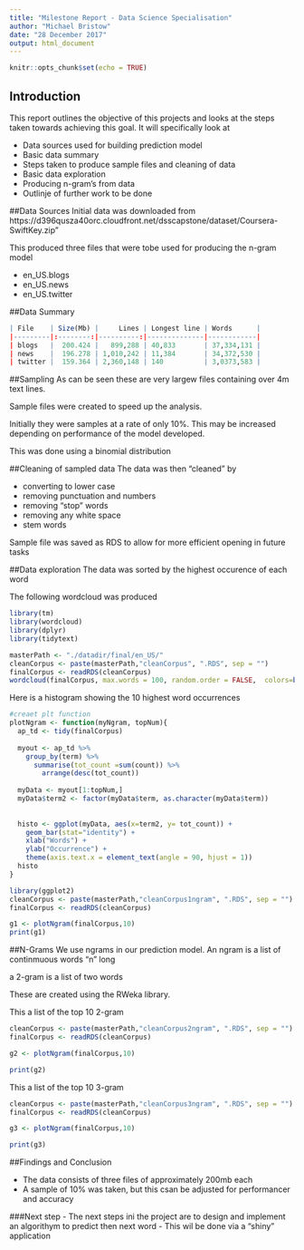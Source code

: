 ```yaml
---
title: "Milestone Report - Data Science Specialisation"
author: "Michael Bristow"
date: "28 December 2017"
output: html_document
---
```


```r
knitr::opts_chunk$set(echo = TRUE)
```

## Introduction
This report outlines the objective of this projects and looks at the steps taken towards achieving this goal.
It will specifically look at

- Data sources used for building prediction model
- Basic data summary
- Steps taken to produce sample files and cleaning of data
- Basic data exploration
- Producing n-gram's from data
- Outlinje of further work to be done

##Data Sources
Initial data was downloaded from
https://d396qusza40orc.cloudfront.net/dsscapstone/dataset/Coursera-SwiftKey.zip"

This produced three files that were tobe used for producing the n-gram model

- en_US.blogs
- en_US.news
- en_US.twitter

##Data Summary
```r
| File    | Size(Mb) |     Lines | Longest line | Words      |
|---------|:--------:|----------:|--------------|------------|
| blogs   |  200.424 |   899,288 | 40,833       | 37,334,131 |
| news    |  196.278 | 1,010,242 | 11,384       | 34,372,530 |
| twitter |  159.364 | 2,360,148 | 140          | 3,0373,583 |
```
##Sampling
As can be seen these are very largew files containing over 4m text lines.

Sample files were created to speed up the analysis.

Initially they were samples at a rate of only 10%. This may be increased depending on performance of the model developed.

This was done using a binomial distribution 

##Cleaning of sampled data
The data was then "cleaned" by

- converting to lower case
- removing punctuation and numbers
- removing "stop" words
- removing any white space
- stem words

Sample file was saved as RDS to allow for more efficient opening in future  tasks

##Data exploration
The data was sorted by the highest occurence of each word

The following wordcloud was produced

```r
library(tm)
library(wordcloud)
library(dplyr)
library(tidytext)

masterPath <- "./datadir/final/en_US/"
cleanCorpus <- paste(masterPath,"cleanCorpus", ".RDS", sep = "")
finalCorpus <- readRDS(cleanCorpus)
wordcloud(finalCorpus, max.words = 100, random.order = FALSE,  colors=brewer.pal(8, "Dark2"))
```

Here is a histogram showing the 10 highest word occurrences
```r
#creaet plt function
plotNgram <- function(myNgram, topNum){
  ap_td <- tidy(finalCorpus)
  
  myout <- ap_td %>%
    group_by(term) %>%
      summarise(tot_count =sum(count)) %>%
        arrange(desc(tot_count))
  
  myData <- myout[1:topNum,]
  myData$term2 <- factor(myData$term, as.character(myData$term))
  
  
  histo <- ggplot(myData, aes(x=term2, y= tot_count)) + 
    geom_bar(stat="identity") +
    xlab("Words") +
    ylab("Occurrence") +
    theme(axis.text.x = element_text(angle = 90, hjust = 1))
  histo
}
```



```r
library(ggplot2)
cleanCorpus <- paste(masterPath,"cleanCorpus1ngram", ".RDS", sep = "")
finalCorpus <- readRDS(cleanCorpus)

g1 <- plotNgram(finalCorpus,10)
print(g1)
```

##N-Grams
We use ngrams in our prediction model. An ngram is a list of continmuous words "n" long

a 2-gram is a list of two words

These are created using the RWeka library.

This a list of the top 10 2-gram


```r

cleanCorpus <- paste(masterPath,"cleanCorpus2ngram", ".RDS", sep = "")
finalCorpus <- readRDS(cleanCorpus)

g2 <- plotNgram(finalCorpus,10)

print(g2)
```

This a list of the top 10 3-gram


```r
cleanCorpus <- paste(masterPath,"cleanCorpus3ngram", ".RDS", sep = "")
finalCorpus <- readRDS(cleanCorpus)

g3 <- plotNgram(finalCorpus,10)

print(g3)
```

##Findings and Conclusion

- The data consists of three files of approximately 200mb each
- A sample of 10% was taken, but this csan be adjusted for performancer and accuracy

###Next step
- The next steps ini the project are to design and implement an algorithym to predict then next word
- This wil be done via a "shiny" application

